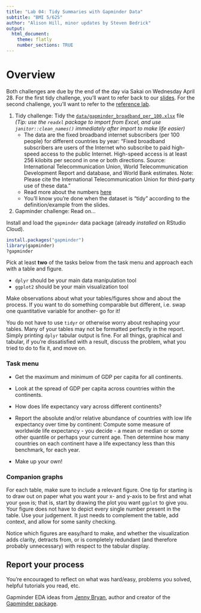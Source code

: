 ```yaml
---
title: "Lab 04: Tidy Summaries with Gapminder Data"
subtitle: "BMI 5/625"
author: "Alison Hill, minor updates by Steven Bedrick"
output:
  html_document:
    theme: flatly
    number_sections: TRUE
---
```


# Overview

Both challenges are due by the end of the day via Sakai on Wednesday April 28. For the first tidy challenge, you'll want to refer back to our [slides](slides/04-slides.html). For the second challenge, you'll want to refer to the [reference lab](04-distributions.html).

1. Tidy challenge: Tidy the [`data/gapminder_broadband_per_100.xlsx`](data/gapminder_broadband_per_100.xlsx) file *(Tip: use the `readxl` package to import from Excel, and use `janitor::clean_names()` immediately after import to make life easier)*
    - The data are the fixed broadband internet subscribers (per 100 people) for different countries by year: "Fixed broadband subscribers are users of the Internet who subscribe to paid high-speed access to the public Internet. High-speed access is at least 256 kilobits per second in one or both directions. Source: International Telecommunication Union, World Telecommunication Development Report and database, and World Bank estimates. Note: Please cite the International Telecommunication Union for third-party use of these data."
    - Read more about the numbers [here](https://docs.google.com/spreadsheets/d/1MgJAijU4I4WnB8JDu6uPmS9lGYaPUkCt1k-RYTZ4nSE/pub#)
    - You'll know you're done when the dataset is "tidy" according to the definition/example from the slides.

1. Gapminder challenge: Read on...

Install and load the `gapminder` data package (already _installed_ on  RStudio Cloud). 

```r
install.packages("gapminder")
library(gapminder)
?gapminder
```

Pick at least __two__ of the tasks below from the task menu and approach each with a table and figure. 

  * `dplyr` should be your main data manipulation tool
  * `ggplot2` should be your main visualization tool
  
Make observations about what your tables/figures show and about the process. If you want to do something comparable but different, i.e. swap one quantitative variable for another- go for it!

You do not have to use `tidyr` or otherwise worry about reshaping your tables. Many of your tables may not be formatted perfectly in the report. Simply printing `dplyr` tabular output is fine. For all things, graphical and tabular, if you're dissatisfied with a result, discuss the problem, what you tried to do to fix it, and move on.

### Task menu

* Get the maximum and minimum of GDP per capita for all continents.

* Look at the spread of GDP per capita across countries within the continents.

* How does life expectancy vary across different continents?

* Report the absolute and/or relative abundance of countries with low life expectancy over time by continent: Compute some measure of worldwide life expectancy - you decide - a mean or median or some other quantile or perhaps your current age. Then determine how many countries on each continent have a life expectancy less than this benchmark, for each year.

* Make up your own! 

### Companion graphs

For each table, make sure to include a relevant figure. One tip for starting is to draw out on paper what you want your x- and y-axis to be first and what your `geom` is; that is, start by drawing the plot you want `ggplot` to give you. Your figure does not have to depict every single number present in the table. Use your judgement. It just needs to complement the table, add context, and allow for some sanity checking.

Notice which figures are easy/hard to make, and whether the visualization adds clarity, detracts from, or is completely redundant (and therefore probably unnecessary) with respect to the tabular display. 


## Report your process

You're encouraged to reflect on what was hard/easy, problems you solved, helpful tutorials you read, etc.

<div class="jumbotron">
Gapminder EDA ideas from [Jenny Bryan](http://stat545.com/hw03_dplyr-and-more-ggplot2.html), author and creator of the [Gapminder package](https://cran.r-project.org/web/packages/gapminder/index.html).  
</div>